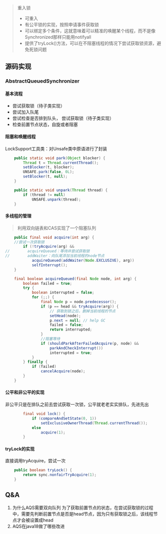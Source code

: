 > 重入锁
> * 可重入
> * 有公平锁的实现，按照申请事件获取锁
> * 可以绑定多个条件，这就意味着可以精准的唤醒某个线程，而不是像Synchronized那样只能用notifyall
> * 提供了tryLock()方法，可以在不阻塞线程的情况下尝试获取锁资源，避免死锁问题

## 源码实现
### AbstractQueuedSynchronizer
#### 基本流程
* 尝试获取锁（待子类实现）
* 尝试加入队尾
* 尝试检查是否排到队头， 尝试获取锁（待子类实现）
* 检查前置节点状态，自旋或者阻塞
#### 阻塞和唤醒线程
LockSupport工具类：对Unsafe类中原语进行了封装
```java title="阻塞"
    public static void park(Object blocker) {
        Thread t = Thread.currentThread();
        setBlocker(t, blocker);
        UNSAFE.park(false, 0L);
        setBlocker(t, null);
    }
```
```java title="唤醒"
    public static void unpark(Thread thread) {
        if (thread != null)
            UNSAFE.unpark(thread);
    }
```
#### 多线程的管理
> 利用双向链表和CAS实现了一个阻塞队列
```java
    public final void acquire(int arg) {
    //尝试一次获取锁
        if (!tryAcquire(arg) &&
//        acquireQueued：等待并尝试获取锁
//        addWaiter：向队尾添加当前线程的node节点
            acquireQueued(addWaiter(Node.EXCLUSIVE), arg))
            selfInterrupt();
    }
```
```java
    final boolean acquireQueued(final Node node, int arg) {
        boolean failed = true;
        try {
            boolean interrupted = false;
            for (;;) {
                final Node p = node.predecessor();
                if (p == head && tryAcquire(arg)) {
                    // 获取到锁之后，删掉当前线程的节点
                    setHead(node);
                    p.next = null; // help GC
                    failed = false;
                    return interrupted;
                }
                //阻塞等待
                if (shouldParkAfterFailedAcquire(p, node) &&
                    parkAndCheckInterrupt())
                    interrupted = true;
            }
        } finally {
            if (failed)
                cancelAcquire(node);
        }
    }
```
#### 公平和非公平的实现
非公平只是在排队之前去尝试获取一次锁，公平就老老实实排队，先进先出
```java title="NonfairSync"
        final void lock() {
            if (compareAndSetState(0, 1))
                setExclusiveOwnerThread(Thread.currentThread());
            else
                acquire(1);
        }
```
#### tryLock的实现
直接调用tryAcquire，尝试一次
```java
    public boolean tryLock() {
        return sync.nonfairTryAcquire(1);
    }
```

## Q&A
1. 为什么AQS需要双向队列
为了获取前置节点的状态，在尝试获取锁的过程中，需要先判断前置节点是否是head节点，因为只有获取锁之后，该线程节点才会被设置成head
2. AQS在java18做了哪些改进
